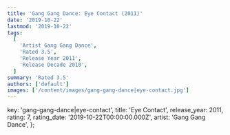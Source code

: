 ```yaml
---
title: 'Gang Gang Dance: Eye Contact (2011)'
date: '2019-10-22'
lastmod: '2019-10-22'
tags:
  [
    'Artist Gang Gang Dance',
    'Rated 3.5',
    'Release Year 2011',
    'Release Decade 2010',
  ]
summary: 'Rated 3.5'
authors: ['default']
images: ['/content/images/gang-gang-dance|eye-contact.jpg']
---
```


  key: 'gang-gang-dance|eye-contact',
  title: 'Eye Contact',
  release_year: 2011,
  rating: 7,
  rating_date: '2019-10-22T00:00:00.000Z',
  artist: 'Gang Gang Dance',
};

<MusicRating data={data} />
